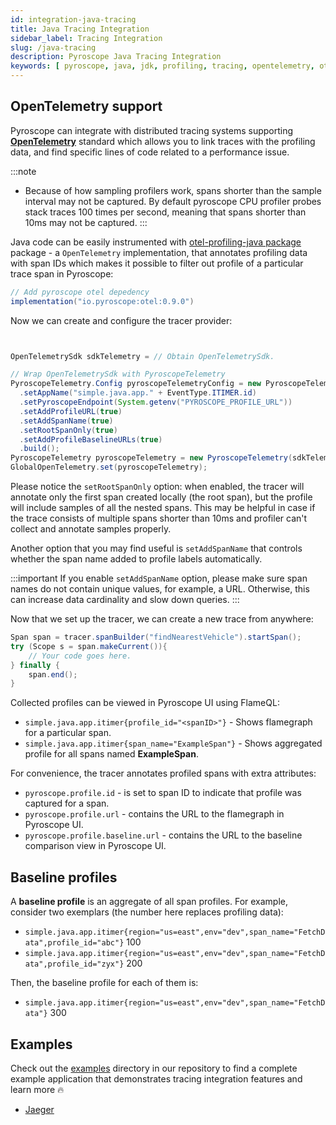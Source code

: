 ```yaml
---
id: integration-java-tracing
title: Java Tracing Integration
sidebar_label: Tracing Integration
slug: /java-tracing
description: Pyroscope Java Tracing Integration
keywords: [ pyroscope, java, jdk, profiling, tracing, opentelemetry, otelpyroscope ]
---
```


## OpenTelemetry support

Pyroscope can integrate with distributed tracing systems supporting [**OpenTelemetry**](https://opentelemetry.io/docs/instrumentation/java/getting-started/) standard which allows you to
link traces with the profiling data, and find specific lines of code related to a performance issue.

:::note
 * Because of how sampling profilers work, spans shorter than the sample interval may not be captured. By default pyroscope CPU profiler probes stack traces 100 times per second, meaning that spans shorter than 10ms may not be captured.
:::

Java code can be easily instrumented with [otel-profiling-java package](https://github.com/pyroscope-io/otel-profiling-java) package -
a `OpenTelemetry` implementation, that annotates profiling data with span IDs which makes it possible to filter
out profile of a particular trace span in Pyroscope:

```java
// Add pyroscope otel depedency
implementation("io.pyroscope:otel:0.9.0")
```

Now we can create and configure the tracer provider:
```java


OpenTelemetrySdk sdkTelemetry = // Obtain OpenTelemetrySdk.

// Wrap OpenTelemetrySdk with PyroscopeTelemetry
PyroscopeTelemetry.Config pyroscopeTelemetryConfig = new PyroscopeTelemetry.Config.Builder()
  .setAppName("simple.java.app." + EventType.ITIMER.id)
  .setPyroscopeEndpoint(System.getenv("PYROSCOPE_PROFILE_URL"))
  .setAddProfileURL(true)
  .setAddSpanName(true)
  .setRootSpanOnly(true)
  .setAddProfileBaselineURLs(true)
  .build();
PyroscopeTelemetry pyroscopeTelemetry = new PyroscopeTelemetry(sdkTelemetry, pyroscopeTelemetryConfig);
GlobalOpenTelemetry.set(pyroscopeTelemetry);

```

Please notice the `setRootSpanOnly` option: when enabled, the tracer will annotate only the first span created locally
(the root span), but the profile will include samples of all the nested spans. This may be helpful in case if the trace
consists of multiple spans shorter than 10ms and profiler can't collect and annotate samples properly.

Another option that you may find useful is `setAddSpanName` that controls whether the span name added to profile labels
automatically.

:::important
If you enable `setAddSpanName` option, please make sure span names do not contain unique values, for example, a URL.
Otherwise, this can increase data cardinality and slow down queries.
:::

Now that we set up the tracer, we can create a new trace from anywhere:
```java
Span span = tracer.spanBuilder("findNearestVehicle").startSpan();
try (Scope s = span.makeCurrent()){
    // Your code goes here.
} finally {
    span.end();
}

```

Collected profiles can be viewed in Pyroscope UI using FlameQL:
 - `simple.java.app.itimer{profile_id="<spanID>"}` - Shows flamegraph for a particular span.
 - `simple.java.app.itimer{span_name="ExampleSpan"}` - Shows aggregated profile for all spans named **ExampleSpan**.

For convenience, the tracer annotates profiled spans with extra attributes:
 - `pyroscope.profile.id` - is set to span ID to indicate that profile was captured for a span.
 - `pyroscope.profile.url` - contains the URL to the flamegraph in Pyroscope UI.
 - `pyroscope.profile.baseline.url` - contains the URL to the baseline comparison view in Pyroscope UI.

## Baseline profiles

A **baseline profile** is an aggregate of all span profiles. For example, consider two exemplars (the number here
replaces profiling data):
 - `simple.java.app.itimer{region="us=east",env="dev",span_name="FetchData",profile_id="abc"}` 100
 - `simple.java.app.itimer{region="us=east",env="dev",span_name="FetchData",profile_id="zyx"}` 200

Then, the baseline profile for each of them is:
 - `simple.java.app.itimer{region="us=east",env="dev",span_name="FetchData"}` 300

## Examples

Check out the [examples](https://github.com/pyroscope-io/pyroscope/tree/main/examples/tracing/jaeger/java/rideshare) directory in our repository to
find a complete example application that demonstrates tracing integration features and learn more 🔥
 - [Jaeger](https://github.com/pyroscope-io/pyroscope/tree/main/examples/tracing/jaeger/)
